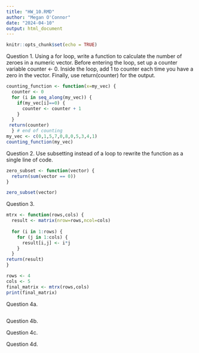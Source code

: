 ```yaml
---
title: "HW_10.RMD"
author: "Megan O'Connor"
date: "2024-04-10"
output: html_document
---
```


```r
knitr::opts_chunk$set(echo = TRUE)
```
Question 1. Using a for loop, write a function to calculate the number of zeroes in a numeric vector. Before entering the loop, set up a counter variable counter <- 0. Inside the loop, add 1 to counter each time you have a zero in the vector. Finally, use return(counter) for the output.
```r
counting_function <- function(x=my_vec) {
  counter <- 0
  for (i in seq_along(my_vec)) {
    if(my_vec[i]==0) {
      counter <- counter + 1
    }
  }
 return(counter)
  } # end of counting
my_vec <- c(0,1,5,7,0,8,0,5,3,4,1)
counting_function(my_vec)
```
Question 2. Use subsetting instead of a loop to rewrite the function as a single line of code.
```r
zero_subset <- function(vector) {
  return(sum(vector == 0))
}

zero_subset(vector)
```
Question 3. 
```r
mtrx <- function(rows,cols) {
  result <- matrix(nrow=rows,ncol=cols)
  
  for (i in 1:rows) {
    for (j in 1:cols) {
      result[i,j] <- i*j
    }
  }
return(result)
}

rows <- 4
cols <- 5
final_matrix <- mtrx(rows,cols)
print(final_matrix)
```


Question 4a.
```r

```
Question 4b. 

Question 4c.

Question 4d.

